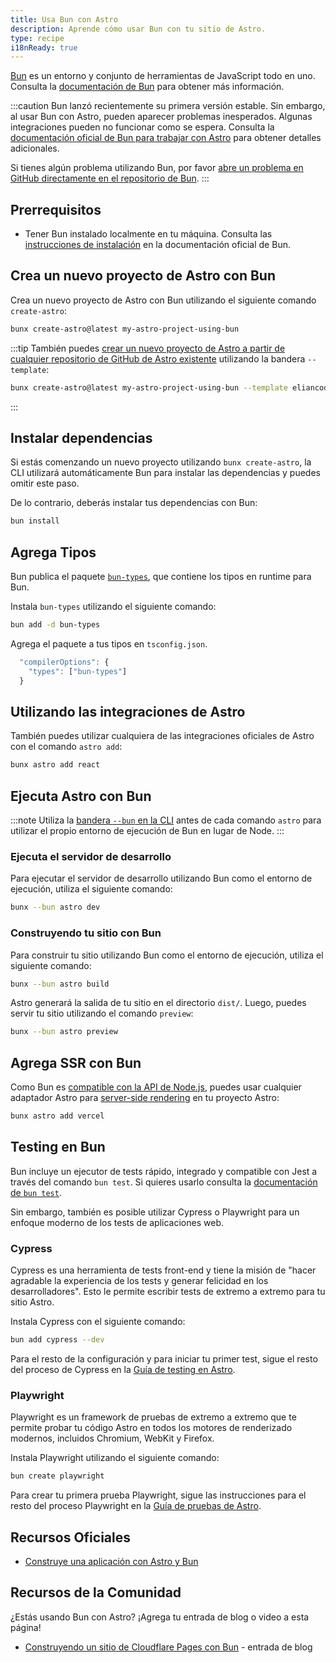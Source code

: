 ```yaml
---
title: Usa Bun con Astro
description: Aprende cómo usar Bun con tu sitio de Astro.
type: recipe
i18nReady: true
---
```


[Bun](https://bun.sh/) es un entorno y conjunto de herramientas de JavaScript todo en uno. Consulta la [documentación de Bun](https://bun.sh/docs) para obtener más información.

:::caution
Bun lanzó recientemente su primera versión estable. Sin embargo, al usar Bun con Astro, pueden aparecer problemas inesperados. Algunas integraciones pueden no funcionar como se espera. Consulta la [documentación oficial de Bun para trabajar con Astro](https://bun.sh/guides/ecosystem/astro) para obtener detalles adicionales.

Si tienes algún problema utilizando Bun, por favor [abre un problema en GitHub directamente en el repositorio de Bun](https://github.com/oven-sh/bun/issues/new/choose).
:::

## Prerrequisitos

- Tener Bun instalado localmente en tu máquina. Consulta las [instrucciones de instalación](https://bun.sh/docs/installation) en la documentación oficial de Bun.

## Crea un nuevo proyecto de Astro con Bun

Crea un nuevo proyecto de Astro con Bun utilizando el siguiente comando `create-astro`:

```bash
bunx create-astro@latest my-astro-project-using-bun
```

:::tip
También puedes [crear un nuevo proyecto de Astro a partir de cualquier repositorio de GitHub de Astro existente](/es/install/auto/#plantillas-de-inicio) utilizando la bandera `--template`:
```bash
bunx create-astro@latest my-astro-project-using-bun --template eliancodes/brutal
```
:::

## Instalar dependencias

Si estás comenzando un nuevo proyecto utilizando `bunx create-astro`, la CLI utilizará automáticamente Bun para instalar las dependencias y puedes omitir este paso.

De lo contrario, deberás instalar tus dependencias con Bun:

```bash
bun install
```

## Agrega Tipos

Bun publica el paquete [`bun-types`](https://www.npmjs.com/package/bun-types), que contiene los tipos en runtime para Bun.

Instala `bun-types` utilizando el siguiente comando:

```sh
bun add -d bun-types
```

Agrega el paquete a tus tipos en `tsconfig.json`.

```ts title="tsconfig.json"
  "compilerOptions": {
    "types": ["bun-types"]
  }
```

## Utilizando las integraciones de Astro

También puedes utilizar cualquiera de las integraciones oficiales de Astro con el comando `astro add`:

```bash
bunx astro add react
```

## Ejecuta Astro con Bun

:::note
Utiliza la [bandera `--bun` en la CLI](https://bun.sh/docs/cli/bunx#shebangs) antes de cada comando `astro` para utilizar el propio entorno de ejecución de Bun en lugar de Node.
:::

### Ejecuta el servidor de desarrollo

Para ejecutar el servidor de desarrollo utilizando Bun como el entorno de ejecución, utiliza el siguiente comando:

```bash
bunx --bun astro dev
```

### Construyendo tu sitio con Bun

Para construir tu sitio utilizando Bun como el entorno de ejecución, utiliza el siguiente comando:

```bash
bunx --bun astro build
```

Astro generará la salida de tu sitio en el directorio `dist/`. Luego, puedes servir tu sitio utilizando el comando `preview`:

```bash
bunx --bun astro preview
```

## Agrega SSR con Bun

Como Bun es [compatible con la API de Node.js](https://bun.sh/docs/runtime/nodejs-apis), puedes usar cualquier adaptador Astro para [server-side rendering](/es/guides/server-side-rendering/) en tu proyecto Astro:

```bash
bunx astro add vercel
```


## Testing en Bun

Bun incluye un ejecutor de tests rápido, integrado y compatible con Jest a través del comando `bun test`. Si quieres usarlo consulta la [documentación de `bun test`](https://bun.sh/docs/cli/test).

Sin embargo, también es posible utilizar Cypress o Playwright para un enfoque moderno de los tests de aplicaciones web.

### Cypress

Cypress es una herramienta de tests front-end y tiene la misión de "hacer agradable la experiencia de los tests y generar felicidad en los desarrolladores". Esto le permite escribir tests de extremo a extremo para tu sitio Astro.

Instala Cypress con el siguiente comando:

```bash
bun add cypress --dev
```

Para el resto de la configuración y para iniciar tu primer test, sigue el resto del proceso de Cypress en la [Guía de testing en Astro](/es/guides/testing/#configuración).

### Playwright

Playwright es un framework de pruebas de extremo a extremo que te permite probar tu código Astro en todos los motores de renderizado modernos, incluidos Chromium, WebKit y Firefox.

Instala Playwright utilizando el siguiente comando:

```bash
bun create playwright
```

Para crear tu primera prueba Playwright, sigue las instrucciones para el resto del proceso Playwright en la [Guía de pruebas de Astro](/es/guides/testing/#cree-su-primer-test-con-playwright).

## Recursos Oficiales

- [Construye una aplicación con Astro y Bun](https://bun.sh/guides/ecosystem/astro)

## Recursos de la Comunidad

¿Estás usando Bun con Astro? ¡Agrega tu entrada de blog o video a esta página!

- [Construyendo un sitio de Cloudflare Pages con Bun](https://blog.otterlord.dev/posts/hello-from-bun/) - entrada de blog
